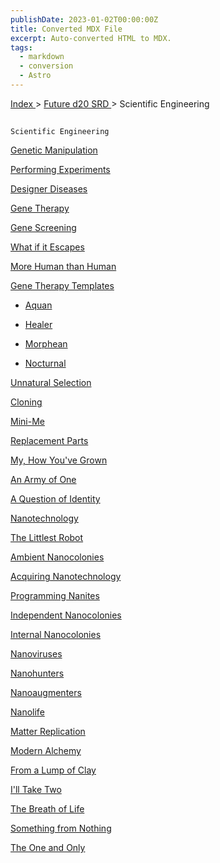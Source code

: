 ```yaml
---
publishDate: 2023-01-02T00:00:00Z
title: Converted MDX File
excerpt: Auto-converted HTML to MDX.
tags:
  - markdown
  - conversion
  - Astro
---
```


[
Index
](-index) >
[
Future d20 SRD
](future-d20-srd-index) > Scientific Engineering

##

    Scientific Engineering

[
Genetic Manipulation
](future-d20-srd-scientific-engineering-genetic-manipulation)

[
Performing Experiments
](future-d20-srd-scientific-engineering-performing-experments)

[
Designer Diseases
](future-d20-srd-scientific-engineering-designer-diseases)

[
Gene Therapy
](future-d20-srd-scientific-engineering-gene-therapy)

[
Gene Screening
](future-d20-srd-scientific-engineering-gene-screening)

[
What if it Escapes
](future-d20-srd-scientific-engineering-what-if-it-escapes)

[
More Human than Human
](future-d20-srd-scientific-engineering-more-human-than-human)

[
Gene Therapy Templates
](future-d20-srd-scientific-engineering-gene-therapy-templates-index)

- [
  Aquan
  ](future-d20-srd-scientific-engineering-gene-therapy-templates-aquan)

- [
  Healer
  ](future-d20-srd-scientific-engineering-gene-therapy-templates-healer)

- [
  Morphean
  ](future-d20-srd-scientific-engineering-gene-therapy-templates-morphean)

- [
  Nocturnal
  ](future-d20-srd-scientific-engineering-gene-therapy-templates-nocturnal)

[
Unnatural Selection
](future-d20-srd-scientific-engineering-unnatural-selection)

[
Cloning
](future-d20-srd-scientific-engineering-cloning)

[
Mini-Me
](future-d20-srd-scientific-engineering-mini-me)

[
Replacement Parts
](future-d20-srd-scientific-engineering-replacement-parts)

[
My, How You've Grown
](future-d20-srd-scientific-engineering-my-how-youve-grown)

[
An Army of One
](future-d20-srd-scientific-engineering-an-army-of-one)

[
A Question of Identity
](future-d20-srd-scientific-engineering-a-question-of-identity)

[
Nanotechnology
](future-d20-srd-scientific-engineering-nanotechnology)

[
The Littlest Robot
](future-d20-srd-scientific-engineering-the-littlest-robot)

[
Ambient Nanocolonies
](future-d20-srd-scientific-engineering-ambient-nanotechnologies)

[
Acquiring Nanotechnology
](future-d20-srd-scientific-engineering-acquiring-nanotechnologies)

[
Programming Nanites
](future-d20-srd-scientific-engineering-programming-nanites)

[
Independent Nanocolonies
](future-d20-srd-scientific-engineering-independent-nanocolonies)

[
Internal Nanocolonies
](future-d20-srd-scientific-engineering-internal-nanocolonies)

[
Nanoviruses
](future-d20-srd-scientific-engineering-nanoviruses)

[
Nanohunters
](future-d20-srd-scientific-engineering-nanohunters)

[
Nanoaugmenters
](future-d20-srd-scientific-engineering-nanoaugmenters)

[
Nanolife
](future-d20-srd-scientific-engineering-nanolife)

[
Matter Replication
](future-d20-srd-scientific-engineering-matter-replication)

[
Modern Alchemy
](future-d20-srd-scientific-engineering-modern-alchemy)

[
From a Lump of Clay
](future-d20-srd-scientific-engineering-from-a-lump-of-clay)

[
I'll Take Two
](future-d20-srd-scientific-engineering-ill-take-two)

[
The Breath of Life
](future-d20-srd-scientific-engineering-the-breath-of-life)

[
Something from Nothing
](future-d20-srd-scientific-engineering-something-from-nothing)

[
The One and Only
](future-d20-srd-scientific-engineering-the-one-and-only)

